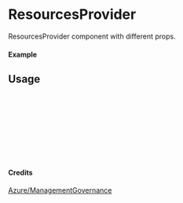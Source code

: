 
<Meta of={ResourcesProvider} title="Azure/ManagementGovernance/ResourcesProvider" />

# ResourcesProvider

ResourcesProvider component with different props.

#### Example

<Canvas of={ResourcesProvider.Primary} />

## Usage

```ts
import { ResourcesProvider } from "yadl-ui";

const Example = () => {
  return (
      <ResourcesProvider />
  );
};

export default Example;
```

#### Credits
[Azure/ManagementGovernance](https://learn.microsoft.com/en-us/azure/architecture/icons/)

